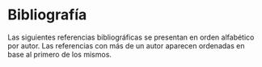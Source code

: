 # Bibliografía {.unnumbered}

Las siguientes referencias bibliográficas se presentan en orden alfabético por autor. Las referencias con más de un autor aparecen ordenadas en base al primero de los mismos.
\bigskip

::: {#refs}
:::
